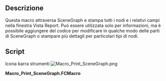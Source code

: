 <languages/>

{{Macro/it
|Name=Macro_Print_SceneGraph
|Translate=Stampa SceneGraph
|Icon=Macro_Print_SceneGraph.png
|Description=Stampa SceneGraph
|Author=Aleph0
|Version=00.03
|Date=2017-10-24
|FCVersion=0.16.6703
|Download=[https://wiki.freecad.org/images/0/0b/Macro_Print_SceneGraph.png ToolBar Icon]
}}

<span id="Description"></span>
==Descrizione==

Questa macro attraversa SceneGraph e stampa tutti i nodi e i relativi campi nella finestra Vista Report. Può essere utilizzata solo per informazioni, ma è possibile aggiungere del codice per modificare in qualche modo delle parti di SceneGraph o stampare più dettagli per particolari tipi di nodi.        

==Script==

Icona barra strumenti
[[Image:Macro_Print_SceneGraph.png]]

'''Macro_Print_SceneGraph.FCMacro'''

{{MacroCode|code=
# -*- coding: utf-8 -*-
"""
***************************************************************************
*                                                                         *
*   This macro traverses the SceneGraph and prints all the nodes and      *
*   their fields in the Report View window. It can be used just for       *
*   information or you can add code to modify parts of the SceneGraph in  *
*   some way or print more details for particular types of node.          *
*                                                                         *
***************************************************************************
*   Copyright © 2017 Richard P. Parkins, M. A.                          *
*                                                                         *
*   This file is a supplement to the FreeCAD CAx development system.      *
*                                                                         *
*   This program is free software; you can redistribute it and/or modify  *
*   it under the terms of the GNU Lesser General Public License (LGPL)    *
*   as published by the Free Software Foundation; either version 2 of     *
*   the License, or (at your option) any later version.                   *
*   for detail see the LICENCE text file.                                 *
*                                                                         *
*   This software is distributed in the hope that it will be useful,      *
*   but WITHOUT ANY WARRANTY; without even the implied warranty of        *
*   MERCHANTABILITY or FITNESS FOR A PARTICULAR PURPOSE.  See the         *
*   GNU Library General Public License for more details.                  *
*                                                                         *
*   You should have received a copy of the GNU Library General Public     *
*   License along with this macro; if not, write to the Free Software     *
*   Foundation, Inc., 59 Temple Place, Suite 330, Boston, MA  02111-1307  *
*   USA                                                                   *
***************************************************************************
"""
__title__   = "Print_SceneGraph"
__author__  = "Aleph0"
__version__ = "00.03"
__date__    = "24/10/2017"
__Comment__ = "SceneGraph explorer"
__Wiki__ = "http://www.freecadweb.org/wiki/index.php?title=Macro_Print_SceneGraph"
__Help__ = "see first few lines of macro text"
__Status__ = "stable"
__Requires__ = "freecad 0.16"

#OS: Ubuntu 14.04.5 LTS
#Word size of OS: 64-bit
#Word size of FreeCAD: 64-bit
#Version: 0.16.6703 (Git)
#Build type: None
#Branch: releases/FreeCAD-0-16
#Hash: 2ce5c8d2e3020d05005ed71f710e09e9aa561f40
#Python version: 2.7.6
#Qt version: 4.8.6
#Coin version: 4.0.0a
#OCC version: 6.8.0.oce-0.17

import FreeCAD
from pivy import coin
import PySide
from PySide import QtGui, QtCore

def printFields(node,indent):
    nm = node.getName().__str__()
    if nm != "":
        FreeCAD.Console.PrintLog(indent+"name: "+nm+"\n") 
    fl = node.getFieldData()
    for i in range(fl.getNumFields()):
        name = fl.getFieldName(i)
        if name.__str__() != "point":
            val = node.getField(fl.getFieldName(i)).get()
            FreeCAD.Console.PrintLog(indent+str(name)+" -> "+str(val)+"\n")

def printTree(node,indent):
    FreeCAD.Console.PrintLog(indent+node.__str__()+"\n")
    if node.getTypeId().getName().__str__() == "Coordinate3":
        points=node.point
        for i in range(points.getNum()):
            FreeCAD.Console.PrintLog(indent+" "+str(i)+": "+str(points[i].getValue())+"\n")
    if node.getTypeId().getName().__str__() == "Coordinate4":
        points=node.point
        for i in range(points.getNum()):
            FreeCAD.Console.PrintLog(indent+" "+str(i)+": "+str(points[i].getValue())+"\n")
    printFields(node,indent+" ")
    if node.getChildren().__str__() != "None":
        for i in range(node.getNumChildren()):
            printTree(node.getChild(i),indent+" ")

ad = FreeCADGui.ActiveDocument
if ad == None:
    FreeCAD.Console.PrintLog("No active document\n")
else:
    QtGui.QApplication.setOverrideCursor(QtGui.QCursor(QtCore.Qt.WaitCursor))
    printTree(ad.ActiveView.getViewer().getSoEventManager().getSceneGraph(), "")
    QtGui.QApplication.restoreOverrideCursor()
}}